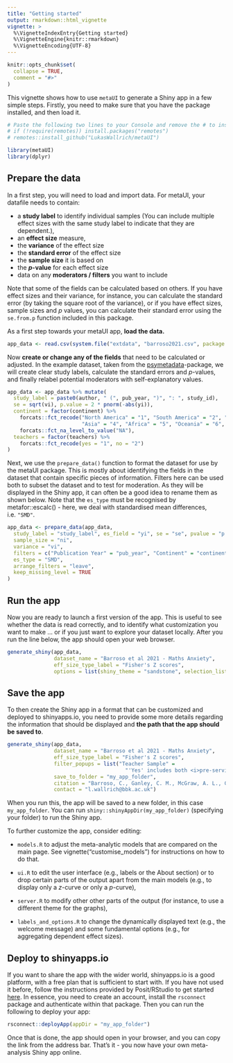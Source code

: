 ```yaml
---
title: "Getting started"
output: rmarkdown::html_vignette
vignette: >
  %\VignetteIndexEntry{Getting started}
  %\VignetteEngine{knitr::rmarkdown}
  %\VignetteEncoding{UTF-8}
---
```


```r
knitr::opts_chunk$set(
  collapse = TRUE,
  comment = "#>"
)
```

This vignette shows how to use `metaUI` to generate a Shiny app in a few simple steps. Firstly, you need to make sure that you have the package installed, and then load it.

```r
# Paste the following two lines to your Console and remove the # to install the package
# if (!require(remotes)) install.packages("remotes")
# remotes::install_github("LukasWallrich/metaUI")

library(metaUI)
library(dplyr)
```

## Prepare the data

In a first step, you will need to load and import data. For metaUI, your datafile needs to contain:

-   a **study label** to identify individual samples (You can include multiple effect sizes with the same study label to indicate that they are dependent.),
-   an **effect size** measure,
-   the **variance** of the effect size
-   the **standard error** of the effect size
-   the **sample size** it is based on
-   the ***p*****-value** for each effect size
-   data on any **moderators / filters** you want to include

Note that some of the fields can be calculated based on others. If you have effect sizes and their variance, for instance, you can calculate the standard error (by taking the square root of the variance), or if you have effect sizes, sample sizes and *p* values, you can calculate their standard error using the `se.from.p` function included in this package.

As a first step towards your metaUI app, **load the data.**

```r
app_data <- read.csv(system.file("extdata", "barroso2021.csv", package = "metaUI"))
```

Now **create or change any of the fields** that need to be calculated or adjusted. In the example dataset, taken from the [psymetadata](https://doi.org/10.31234/osf.io/myxsj)-package, we will create clear study labels, calculate the standard errors and *p*-values, and finally relabel potential moderators with self-explanatory values.

```r
app_data <- app_data %>% mutate(
  study_label = paste0(author, " (", pub_year, ")", ": ", study_id),
  se = sqrt(vi), p.value = 2 * pnorm(-abs(yi)),
  continent = factor(continent) %>% 
    forcats::fct_recode("North America" = "1", "South America" = "2", "Europe" = "3",
                        "Asia" = "4", "Africa" = "5", "Oceania" = "6", "NA" = "-999") %>% 
    forcats::fct_na_level_to_value("NA"),
  teachers = factor(teachers) %>% 
    forcats::fct_recode(yes = "1", no = "2")
)
```

Next, we use the `prepare_data()` function to format the dataset for use by the metaUI package. This is mostly about identifying the fields in the dataset that contain specific pieces of information. Filters here can be used both to subset the dataset and to test for moderation. As they will be displayed in the Shiny app, it can often be a good idea to rename them as shown below. Note that the `es_type` must be recognised by metafor::escalc() - here, we deal with standardised mean differences, i.e. `"SMD"`.

```r
app_data <- prepare_data(app_data,
  study_label = "study_label", es_field = "yi", se = "se", pvalue = "p.value",
  sample_size = "ni",
  variance = "vi", 
  filters = c("Publication Year" = "pub_year", "Continent" = "continent", "Teacher Sample" = "teachers"), 
  es_type = "SMD",
  arrange_filters = "leave",
  keep_missing_level = TRUE
)
```

## Run the app

Now you are ready to launch a first version of the app. This is useful to see whether the data is read correctly, and to identify what customization you want to make ... or if you just want to explore your dataset locally. After you run the line below, the app should open your web browser.

```r
generate_shiny(app_data, 
               dataset_name = "Barroso et al 2021 - Maths Anxiety", 
               eff_size_type_label = "Fisher's Z scores",
               options = list(shiny_theme = "sandstone", selection_list_threshold = 3))
```

## Save the app

To then create the Shiny app in a format that can be customized and deployed to shinyapps.io, you need to provide some more details regarding the information that should be displayed and **the path that the app should be saved to**.

```r
generate_shiny(app_data, 
               dataset_name = "Barroso et al 2021 - Maths Anxiety", 
               eff_size_type_label = "Fisher's Z scores", 
               filter_popups = list("Teacher Sample" = 
                                      "'Yes' includes both <i>pre-service</i> and <i>practicing</i> teachers."),
               save_to_folder = "my_app_folder",
               citation = "Barroso, C., Ganley, C. M., McGraw, A. L., Geer, E. A., Hart, S. A., & Daucourt, M. C. (2021). A meta-analysis of the relation between math anxiety and math achievement. Psychological Bulletin, 147(2), 134.",
               contact = "l.wallrich@bbk.ac.uk")
```

When you run this, the app will be saved to a new folder, in this case `my_app_folder`. You can run `shiny::shinyAppDir(my_app_folder)` (specifying your folder) to run the Shiny app.

To further customize the app, consider editing:

-   `models.R` to adjust the meta-analytic models that are compared on the main page. See vignette("customise_models") for instructions on how to do that.

-   `ui.R` to edit the user interface (e.g., labels or the About section) or to drop certain parts of the output apart from the main models (e.g., to display only a *z*-curve or only a *p*-curve),

-   `server.R` to modify other other parts of the output (for instance, to use a different theme for the graphs),

-   `labels_and_options.R` to change the dynamically displayed text (e.g., the welcome message) and some fundamental options (e.g., for aggregating dependent effect sizes).

## Deploy to shinyapps.io

If you want to share the app with the wider world, shinyapps.io is a good platform, with a free plan that is sufficient to start with. If you have not used it before, follow the instructions provided by Posit/RStudio to get started [here](https://shiny.rstudio.com/articles/shinyapps.html). In essence, you need to create an account, install the `rsconnect` package and authenticate within that package. Then you can run the following to deploy your app:


```r
rsconnect::deployApp(appDir = "my_app_folder")
```

Once that is done, the app should open in your browser, and you can copy the link from the address bar. That's it - you now have your own meta-analysis Shiny app online.
